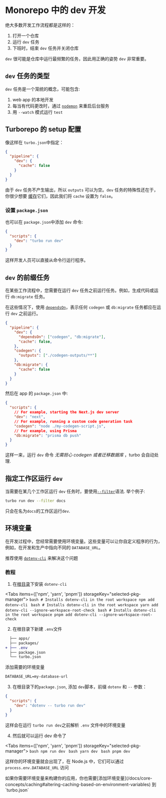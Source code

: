 
# Monorepo 中的 dev 开发

绝大多数开发工作流程都是这样的：

1. 打开一个仓库
2. 运行 `dev` 任务
3. 下班时，结束 `dev` 任务并关闭仓库

`dev` 很可能是仓库中运行最频繁的任务，因此用正确的姿势 `dev` 非常重要。

## `dev` 任务的类型

`dev` 任务是一个笼统的概念，可能包含:

1. web app 的本地开发
1. 每当有代码更改时，通过 [`nodemon`](https://www.npmjs.com/package/nodemon) 来重启后台服务
1. 用 `--watch` 模式运行 `test`

## Turborepo 的 setup 配置

像这样在 `turbo.json`中指定：

```json filename="turbo.json"
{
  "pipeline": {
    "dev": {
      "cache": false
    }
  }
}
```

由于 `dev` 任务不产生输出，所以 `outputs` 可以为空。`dev` 任务的特殊性还在于，你很少想要 [缓存](/repo/docs/core-concepts/caching)它们，因此我们将 `cache` 设置为 `false`。

### 设置 `package.json`

也可以在 `package.json`中添加 `dev` 命令:

```json filename="package.json"
{
  "scripts": {
    "dev": "turbo run dev"
  }
}
```
这样开发人员可以直接从命令行运行程序。

## `dev` 的前缀任务

在某些工作流程中，您需要在运行 `dev` 任务之前运行任务。例如，生成代码或运行 `db:migrate` 任务。

在这些情况下，使用 [`dependsOn`](/repo/docs/core-concepts/running-tasks#in-the-same-workspace)，表示任何 `codegen` 或 `db:migrate` 任务都应在运行 `dev` 之前运行。


```json filename="turbo.json"
{
  "pipeline": {
    "dev": {
      "dependsOn": ["codegen", "db:migrate"],
      "cache": false,
    },
    "codegen": {
      "outputs": ["./codegen-outputs/**"]
    },
    "db:migrate": {
      "cache": false
    }
  }
}
```

然后在 app 的 `package.json` 中:

```json filename="apps/web/package.json"
{
  "scripts": {
    // For example, starting the Next.js dev server
    "dev": "next",
    // For example, running a custom code generation task
    "codegen": "node ./my-codegen-script.js",
    // For example, using Prisma
    "db:migrate": "prisma db push"
  }
}
```

这样一来，运行 `dev` 命令 _无需担心 codegen 或者迁移数据库_ ，turbo 会自动处理.

## 指定工作区运行 `dev`

当需要在某几个工作区运行 `dev` 任务时，要使用[`--filter`](/repo/docs/core-concepts/monorepos/filtering)语法. 举个例子:

```bash
turbo run dev --filter docs
```

只会在名为`docs`的工作区运行`dev`.

## 环境变量

在开发过程中，您经常需要使用环境变量。这些变量可以让你自定义程序的行为，例如，在开发和生产中指向不同的 `DATABASE_URL`。

推荐使用 [`dotenv-cli`](https://www.npmjs.com/package/dotenv-cli) 来解决这个问题

### 教程

1. 在[根目录](/docs/handbook/what-is-a-monorepo#the-root-workspace)下安装 `dotenv-cli`

<Tabs items={['npm', 'yarn', 'pnpm']} storageKey="selected-pkg-manager">
  <Tab>
    ```bash
    # Installs dotenv-cli in the root workspace
    npm add dotenv-cli
    ```
  </Tab>
  <Tab>
    ```bash
    # Installs dotenv-cli in the root workspace
    yarn add dotenv-cli --ignore-workspace-root-check
    ```
  </Tab>
  <Tab>
    ```bash
    # Installs dotenv-cli in the root workspace
    pnpm add dotenv-cli --ignore-workspace-root-check
    ```
  </Tab>
</Tabs>

2. 在根目录下新建 `.env`文件

```diff
  ├── apps/
  ├── packages/
+ ├── .env
  ├── package.json
  └── turbo.json
```

添加需要的环境变量

```txt filename=".env"
DATABASE_URL=my-database-url
```

3. 在根目录下的`package.json`, 添加 `dev`脚本，前缀 `dotenv` 和 `--` 参数：

```json
{
  "scripts": {
    "dev": "dotenv -- turbo run dev"
  }
}
```

这样会在运行 `turbo run dev`之前解析 `.env` 文件中的环境变量

4. 然后就可以运行 dev 命令了

<Tabs items={['npm', 'yarn', 'pnpm']} storageKey="selected-pkg-manager">
  <Tab>
    ```bash
    npm run dev
    ```
  </Tab>
  <Tab>
    ```bash
    yarn dev
    ```
  </Tab>
  <Tab>
    ```bash
    pnpm dev
    ```
  </Tab>
</Tabs>

这样你的环境变量就会出现了，在 Node.js 中，它们可以通过 `process.env.DATABASE_URL` 访问

<Callout>
  如果你需要环境变量来构建你的应用，你也需要[添加环境变量](/docs/core-concepts/caching#altering-caching-based-on-environment-variables) 到 `turbo.json`
</Callout>
